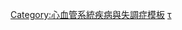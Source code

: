 {{Navbox
| name = Circulatory system pathology
| title = [[心血管疾病]]（心脏）
| bodyclass = hlist
| state = {{{state<includeonly>|collapsed</includeonly>}}}

| group1 = [[缺血性]]
| list1 = {{Navbox subgroup

| group1 = 冠狀動脈疾病
| list1 =
* [[冠狀動脈疾病]]
* {{tsl|en|Coronary artery aneurysm||Coronary artery aneurysm}}
* {{tsl|en|Coronary artery dissection||Coronary artery dissection}}
* {{tsl|en|Coronary thrombosis||Coronary thrombosis}}
* {{tsl|en|Coronary vasospasm||Coronary vasospasm}}
* {{tsl|en|Myocardial bridge||Myocardial bridge}}

| group2 = 缺血
| list2 =
* [[心绞痛]]
** {{tsl|en|Prinzmetal's angina||Prinzmetal's angina}}
** [[心绞痛]]
* [[急性冠状动脉综合症]]
** [[心肌梗死]]
** {{tsl|en|Unstable angina||Unstable angina}}

|group3 = {{tsl|en|Myocardial infarction complications||併發症}}
|list3 =
* '''小時'''
** {{tsl|en|Hibernating myocardium||Hibernating myocardium}}
** {{tsl|en|Myocardial stunning||Myocardial stunning}}
* '''日''' 
** {{tsl|en|Myocardial rupture||Myocardial rupture}}
* '''週''' 
** {{tsl|en|Aneurysm of heart||Aneurysm of heart}} / {{tsl|en|Ventricular aneurysm||Ventricular aneurysm}}
** [[後心肌梗塞症候群]]
}}

| group2 = 心臟分層
| list2 = {{Navbox subgroup |evenodd=swap

 | group1 = [[心包]]
 | list1 =
* [[心包炎]] 
** [[急性心包炎|急性]]
** [[心包炎|慢性]] / {{tsl|en|Constrictive pericarditis||Constrictive}}
* {{tsl|en|Pericardial effusion|心包腔積水}} 
** [[心包填塞]]
** {{tsl|en|Hemopericardium||Hemopericardium}}

 | group2 = [[心肌]]
 | list2 =
* [[心肌炎]]
** [[查加斯病]]
* {{allow wrap|[[心肌病變]]：[[扩张型心肌病|扩张性]]（{{tsl|en|Alcoholic cardiomyopathy|酒精性心肌病變|酒精性}}）、{{tsl|en|Hypertrophic cardiomyopathy|肥大性心肌病變|肥大性}}、{{tsl|en|Restrictive cardiomyopathy|限制性心肌病變|限制性}} 
** {{tsl|en|Loeffler endocarditis||Loeffler endocarditis}}
** [[淀粉样变]]
** {{tsl|en|Endocardial fibroelastosis||Endocardial fibroelastosis}}}}
* {{tsl|en|Arrhythmogenic right ventricular dysplasia||Arrhythmogenic right ventricular dysplasia}}

 | group3 = [[心内膜]] /<br/> {{tsl|en|Valvular heart disease|瓣膜性心臟病|瓣膜}}
 | list3 = {{Navbox subgroup |evenodd=swap

| group1 = [[心内膜炎]]
| list1 =
* ''[[感染性心內膜炎|感染性心內膜炎]]''
** {{tsl|en|Subacute bacterial endocarditis||Subacute bacterial endocarditis}}
* ''[[Endocarditis#Non-infective endocarditis|non-infective endocarditis]]''
** [[Libman–Sacks endocarditis]]
** {{tsl|en|Nonbacterial thrombotic endocarditis||Nonbacterial thrombotic endocarditis}}

| group2 = 瓣膜
| list2 =
* ''[[二尖瓣]]'' 
** [[二尖瓣閉鎖不全|閉鎖不全]]
** {{tsl|en|Mitral valve prolapse|二尖瓣脫垂|脫垂}}
** [[二尖瓣狭窄|狭窄]]
* ''[[主动脉瓣]]'' 
** [[主動脈瓣狹窄|狹窄]]
** {{tsl|en|Aortic insufficiency||insufficiency}}
* ''[[三尖瓣]]'' 
** {{tsl|en|Tricuspid valve stenosis|三尖瓣狹窄|狹窄}}
** {{tsl|en|Tricuspid insufficiency||insufficiency}}
* ''{{tsl|en|pulmonary valve||pulmonary}}''
** {{tsl|en|Pulmonary valve stenosis||stenosis}}
** {{tsl|en|Pulmonary valve insufficiency||insufficiency}}
}}
}}

| group3 = [[心臟電傳導系統|傳導系統]] /<br/> [[心律不整]]
| list3 = {{Navbox subgroup |evenodd=swap

 | group1 = [[心跳过缓]]
 | list1 =
* {{tsl|en|Sinus bradycardia||Sinus bradycardia}}
* {{tsl|en|Sick sinus syndrome||Sick sinus syndrome}}
* {{tsl|en|Heart block||Heart block}}: {{tsl|en|Sinoatrial block||Sinoatrial}}
* [[房室传导阻滞|AV]] 
** [[第一度房室傳導阻滯|1°]]
** {{tsl|en|Second-degree atrioventricular block|第二度房室傳導阻滯|2°}}
** [[第三度房室傳導阻滯|3°]]
* {{tsl|en|intraventricular block||Intraventricular}} 
* {{tsl|en|Bundle branch block||Bundle branch block}}
** [[Right bundle branch block|Right]]
** {{tsl|en|Left bundle branch block||Left}}
** {{tsl|en|Left anterior fascicular block||Left anterior fascicle}}
** {{tsl|en|Left posterior fascicular block||Left posterior fascicle}}
** {{tsl|en|Bifascicular block||Bifascicular}}
** {{tsl|en|Trifascicular block||Trifascicular}}
* {{tsl|en|Adams–Stokes syndrome||Adams–Stokes syndrome}}

 | group2 = [[心跳过速]]<br/> ({{tsl|en|Paroxysmal tachycardia||paroxysmal}} and {{tsl|en|Sinus tachycardia||sinus}})
 | list2 = {{Navbox subgroup

| group1 = [[室上性心搏過速]]
| list1 =
* {{tsl|en|Atrial tachycardia||Atrial}} 
** {{tsl|en|Multifocal atrial tachycardia||Multifocal}}
* {{tsl|en|Junctional tachycardia||Junctional}} 
** {{tsl|en|AV nodal reentrant tachycardia||AV nodal reentrant}}
** {{tsl|en|Junctional ectopic tachycardia||Junctional ectopic}}

| group2 = [[心室性心搏過速]]
| list2 =
* {{tsl|en|Accelerated idioventricular rhythm||Accelerated idioventricular rhythm}}
* {{tsl|en|Catecholaminergic polymorphic ventricular tachycardia||Catecholaminergic polymorphic}}
* {{tsl|en|Torsades de pointes||Torsades de pointes}}
}}

 | group4 = 過早收縮
 | list4 =
* [[早搏]]
* {{tsl|en|Premature junctional contraction||Junctional}}
* {{tsl|en|Premature ventricular contraction||Ventricular}}

 | group5 = {{tsl|en|Pre-excitation syndrome||Pre-excitation syndrome}}
 | list5 =
* {{tsl|en|Lown–Ganong–Levine syndrome||Lown–Ganong–Levine}}
* [[沃夫巴金森懷特症候群]]

 | group6 = 撲動 / {{tsl|en|fibrillation||顫動}}
 | list6 =
* [[心房撲動]]
* {{tsl|en|Ventricular flutter||Ventricular flutter}}
* [[心房顫動]] 
** {{tsl|en|Familial atrial fibrillation||Familial}}
* [[心室顫動]]

 | group7 = [[心律調節器]]
 | list7 =
* {{tsl|en|Ectopic pacemaker||Ectopic pacemaker}} / {{tsl|en|Ectopic beat||Ectopic beat}}
* {{tsl|en|Multifocal atrial tachycardia||Multifocal atrial tachycardia}}
* {{tsl|en|Pacemaker syndrome||Pacemaker syndrome}}
* {{tsl|en|Parasystole||Parasystole}}
* [[遊走性節律點]]

 | group8 = [[長QT綜合症]]
 | list8 =
* [[安德森氏症候群]]
* {{tsl|en|Jervell and Lange-Nielsen syndrome||Jervell and Lange-Nielsen}}
* {{tsl|en|Romano–Ward syndrome||Romano–Ward}}

 | group9 = [[心搏停止]]
 | list9 =
* [[心搏停止|心源性猝死]]
* [[心收縮不全]]
* {{tsl|en|Pulseless electrical activity||Pulseless electrical activity}}
* {{tsl|en|Sinoatrial arrest||Sinoatrial arrest}}

 | group10 = 其他 / 未分類
 | list10 =
* ''{{tsl|en|hexaxial reference system||hexaxial reference system}}'' 
** {{tsl|en|Right axis deviation||Right axis deviation}}
** {{tsl|en|Left axis deviation||Left axis deviation}}
* ''[[QT间期]]'' 
** [[短QT综合征]]
** [[長QT綜合症]]
* ''[[T波]]''
** {{tsl|en|T wave alternans||T wave alternans}}
* ''[[ST節段]]'' 
** {{tsl|en|Osborn wave||Osborn wave}}
** [[ST段上升]]
** {{tsl|en|ST depression||ST depression}}
* {{tsl|en|Strain pattern||Strain pattern}}
}}

| group4 = [[心脏肥大]]
| list4 =
* {{tsl|en|Ventricular hypertrophy||Ventricular hypertrophy}} 
** {{tsl|en|Left ventricular hypertrophy||Left}}
** {{tsl|en|Right ventricular hypertrophy||Right}} / {{tsl|en|Pulmonary heart disease||Cor pulmonale}}
* {{tsl|en|Atrial enlargement||Atrial enlargement}} 
** {{tsl|en|Left atrial enlargement||Left}}
** {{tsl|en|Right atrial enlargement||Right}}

| group5 = 其他
| list5 =
* {{tsl|en|Cardiac fibrosis||Cardiac fibrosis}}
* [[心臟衰竭]] 
** {{tsl|en|Diastolic heart failure||Diastolic heart failure}}
** {{tsl|en|Cardiac asthma||Cardiac asthma}}
* [[風溼熱]]

}}<noinclude>
{{collapsible option}}
[[Category:心血管系統疾病與失調症模板]] 
[[Category:心脏病|τ]]
</noinclude>